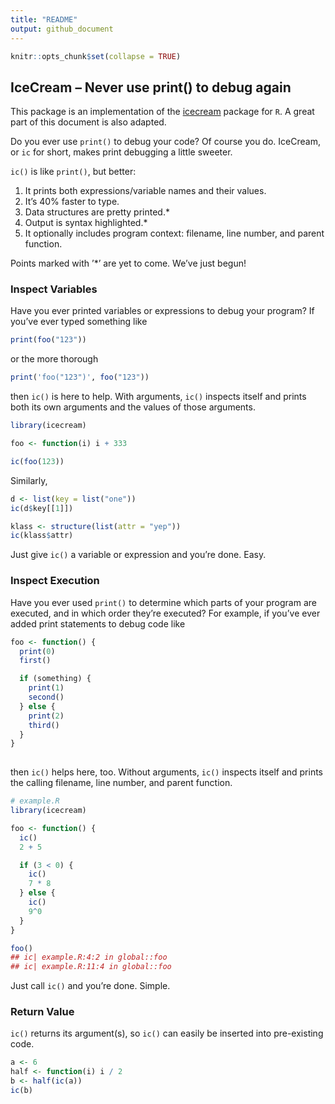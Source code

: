 ```yaml
---
title: "README"
output: github_document
---
```


```r
knitr::opts_chunk$set(collapse = TRUE)
```

## IceCream -- Never use print() to debug again

This package is an implementation of the [icecream](https://github.com/gruns/icecream) package for `R`. A great part of this document is also adapted. 

Do you ever use `print()` to debug your code? Of course you
do. IceCream, or `ic` for short, makes print debugging a little sweeter.

`ic()` is like `print()`, but better:

  1. It prints both expressions/variable names and their values.
  2. It's 40% faster to type.
  3. Data structures are pretty printed.*
  4. Output is syntax highlighted.*
  5. It optionally includes program context: filename, line number, and
     parent function.

Points marked with '*' are yet to come. We've just begun!

### Inspect Variables

Have you ever printed variables or expressions to debug your program? If you've ever typed something like

```r
print(foo("123"))
```

or the more thorough

```r
print('foo("123")', foo("123"))
```

then `ic()` is here to help. With arguments, `ic()` inspects itself and prints both its own arguments and the values of those arguments.

```r
library(icecream)

foo <- function(i) i + 333

ic(foo(123))
```

Similarly,

```r
d <- list(key = list("one"))
ic(d$key[[1]])

klass <- structure(list(attr = "yep"))
ic(klass$attr)
```

Just give `ic()` a variable or expression and you're done. Easy.

### Inspect Execution

Have you ever used `print()` to determine which parts of your program are executed, and in which order they're executed? For example, if you've ever added print statements to debug code like

```r
foo <- function() {
  print(0)
  first()

  if (something) {
    print(1)
    second()
  } else {
    print(2)
    third()
  }
}
    
```

then `ic()` helps here, too. Without arguments, `ic()` inspects itself and prints the calling filename, line number, and parent function.

```r
# example.R
library(icecream)

foo <- function() {
  ic()
  2 + 5

  if (3 < 0) {
    ic()
    7 * 8
  } else {
    ic()
    9^0
  }
}

foo()
## ic| example.R:4:2 in global::foo 
## ic| example.R:11:4 in global::foo
```


Just call `ic()` and you're done. Simple.

### Return Value

`ic()` returns its argument(s), so `ic()` can easily be inserted into pre-existing code.

```r
a <- 6
half <- function(i) i / 2
b <- half(ic(a))
ic(b)
```

